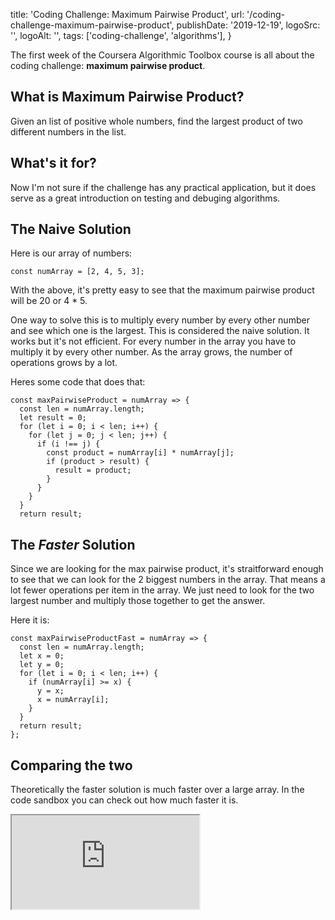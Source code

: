   title: 'Coding Challenge: Maximum Pairwise Product',
  url: '/coding-challenge-maximum-pairwise-product',
  publishDate: '2019-12-19',
  logoSrc: '',
  logoAlt: '',
  tags: ['coding-challenge', 'algorithms'],
}

<Metadata metadata={metadata} />

The first week of the Coursera Algorithmic Toolbox course is all about the coding challenge: **maximum pairwise product**.

## What is Maximum Pairwise Product?
Given an list of positive whole numbers, find the largest product of two different numbers in the list.

## What's it for?
Now I'm not sure if the challenge has any practical application, but it does serve as a great introduction on testing and
debuging algorithms.

## The Naive Solution
Here is our array of numbers:
```
const numArray = [2, 4, 5, 3];
```
With the above, it's pretty easy to see that the maximum pairwise product will be 20 or 4 * 5.

One way to solve this is to multiply every number by every other number and see which one is the largest. This is considered the
naive solution. It works but it's not efficient. For every number in the array you have to multiply it by every other number.
As the array grows, the number of operations grows by a lot.

Heres some code that does that:
```
const maxPairwiseProduct = numArray => {
  const len = numArray.length;
  let result = 0;
  for (let i = 0; i < len; i++) {
    for (let j = 0; j < len; j++) {
      if (i !== j) {
        const product = numArray[i] * numArray[j];
        if (product > result) {
          result = product;
        }
      }
    }
  }
  return result;
```

## The _Faster_ Solution

Since we are looking for the max pairwise product, it's straitforward enough to see that we can look for the 2 biggest numbers in the array.
That means a lot fewer operations per item in the array. We just need to look for the two largest number and multiply those together to get
the answer.

Here it is:
```
const maxPairwiseProductFast = numArray => {
  const len = numArray.length;
  let x = 0;
  let y = 0;
  for (let i = 0; i < len; i++) {
    if (numArray[i] >= x) {
      y = x;
      x = numArray[i];
    }
  }
  return result;
};
```
## Comparing the two
Theoretically the faster solution is much faster over a large array. In the code sandbox you can check out how much faster it is.

<iframe
  src="https://codesandbox.io/embed/maximum-pairwise-product-p3bej?fontsize=14&hidenavigation=1&theme=dark"
  style={{width:"100%", height:"500px", border:"0", borderRadius: "4px", overflow:"hidden;"}}
  title="maximum-pairwise-product"
  allow="geolocation; microphone; camera; midi; vr; accelerometer; gyroscope; payment; ambient-light-sensor; encrypted-media; usb"
  sandbox="allow-modals allow-forms allow-popups allow-scripts allow-same-origin"
/>

The actual execution time will vary a bit, but as you can see the fast solution is _much_ faster. With 10,000 items in the array,
the naive solution takes somewhere between 300 and 400 milliseconds. The fast solution takes between 0 and 2 milliseconds.

## Takeaways
- It's amazing how much faster some solutions are over others
- With two or more solutions, comparison is much easier

<ArticleFooter />